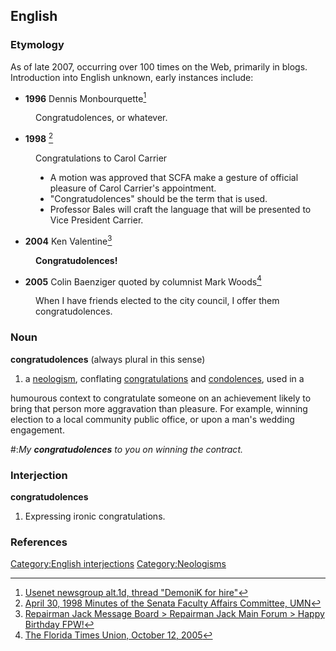 {{rfv|neologism with little uptake}}
==English==

===Etymology===
As of late 2007, occurring over 100 times on the Web, primarily in blogs.  Introduction into English unknown, early instances include:

*'''1996''' Dennis Monbourquette<ref>[http://groups.google.com/group/alt.1d/browse_frm/thread/faf63b3713fc64ce/381e3181c8484213?lnk=st&q=congratudolences#381e3181c8484213 Usenet newsgroup alt.1d, thread "DemoniK for hire"]</ref>
:Congratudolences, or whatever.

*'''1998''' <ref>[http://www1.umn.edu/usenate/scfa/980430scfa.html April 30, 1998 Minutes of the Senata Faculty Affairs Committee, UMN]</ref>
:Congratulations to Carol Carrier
:* A motion was approved that SCFA make a gesture of official pleasure of Carol Carrier's appointment.
:* "Congratudolences" should be the term that is used.
:* Professor Bales will craft the language that will be presented to Vice President Carrier. 

*'''2004''' Ken Valentine<ref>[http://www.repairmanjack.com/forum/archive/index.php/t-233.html Repairman Jack Message Board > Repairman Jack Main Forum > Happy Birthday FPW!]</ref>
:'''Congratudolences!'''

*'''2005''' Colin Baenziger quoted by columnist Mark Woods<ref>[http://www.jacksonville.com/tu-online/stories/101205/woo_20007250.shtml The Florida Times Union, October 12, 2005]</ref>
:When I have friends elected to the city council, I offer them congratudolences.

===Noun===
'''congratudolences''' (always plural in this sense)

# a [[neologism]], conflating [[congratulations]] and [[condolences]], used in a 
humourous context to congratulate someone on an achievement likely to bring that
person more aggravation than pleasure.  For example, winning election to a local
community public office, or upon a man's wedding engagement.

#:''My '''congratudolences''' to you on winning the contract.''

===Interjection===
'''congratudolences'''

# Expressing ironic congratulations.

===References===
<references />

[[Category:English interjections]]
[[Category:Neologisms]]